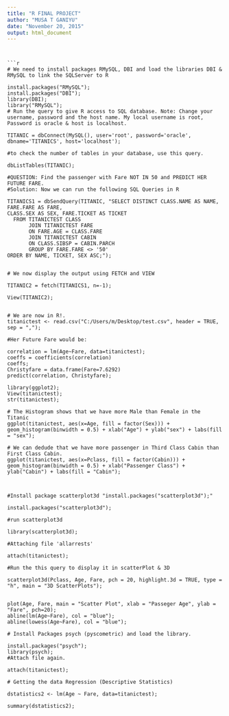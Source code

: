```yaml
---
title: "R FINAL PROJECT"
author: "MUSA T GANIYU"
date: "November 20, 2015"
output: html_document
---
```




```


```r
# We need to install packages RMySQL, DBI and load the libraries DBI & RMySQL to link the SQLServer to R

install.packages("RMySQL");
install.packages("DBI");
library(DBI);
library("RMySQL");
# Run the query to give R access to SQL database. Note: Change your username, password and the host name. My local username is root, Password is oracle & host is localhost.

TITANIC = dbConnect(MySQL(), user='root', password='oracle', dbname='TITANICS', host='localhost');

#to check the number of tables in your database, use this query.

dbListTables(TITANIC);

#QUESTION: Find the passenger with Fare NOT IN 50 and PREDICT HER FUTURE FARE.
#Solution: Now we can run the following SQL Queries in R

TITANICS1 = dbSendQuery(TITANIC, "SELECT DISTINCT CLASS.NAME AS NAME, FARE.FARE AS FARE,
CLASS.SEX AS SEX, FARE.TICKET AS TICKET
  FROM TITANICTEST CLASS
       JOIN TITANICTEST FARE
       ON FARE.AGE = CLASS.FARE
	   JOIN TITANICTEST CABIN
       ON CLASS.SIBSP = CABIN.PARCH
       GROUP BY FARE.FARE <> '50'
ORDER BY NAME, TICKET, SEX ASC;");

 
# We now display the output using FETCH and VIEW

TITANIC2 = fetch(TITANICS1, n=-1);

View(TITANIC2);


# We are now in R!.
titanictest <- read.csv("C:/Users/m/Desktop/test.csv", header = TRUE, sep = ",");

#Her Future Fare would be:

correlation = lm(Age~Fare, data=titanictest);
coeffs = coefficients(correlation)
coeffs; 
Christyfare = data.frame(Fare=7.6292)
predict(correlation, Christyfare);

library(ggplot2);
View(titanictest);
str(titanictest);

# The Histogram shows that we have more Male than Female in the Titanic
ggplot(titanictest, aes(x=Age, fill = factor(Sex))) + geom_histogram(binwidth = 0.5) + xlab("Age") + ylab("sex") + labs(fill = "sex");

# We can dedude that we have more passenger in Third Class Cabin than First Class Cabin.
ggplot(titanictest, aes(x=Pclass, fill = factor(Cabin))) + geom_histogram(binwidth = 0.5) + xlab("Passenger Class") + ylab("Cabin") + labs(fill = "Cabin");



#Install package scatterplot3d "install.packages("scatterplot3d");"

install.packages("scatterplot3d");

#run scatterplot3d

library(scatterplot3d);

#Attaching file 'allarrests'

attach(titanictest);

#Run the this query to display it in scatterPlot & 3D

scatterplot3d(Pclass, Age, Fare, pch = 20, highlight.3d = TRUE, type = "h", main = "3D ScatterPlots"); 


plot(Age, Fare, main = "Scatter Plot", xlab = "Passeger Age", ylab = "Fare", pch=20); 
abline(lm(Age~Fare), col = "blue"); 
abline(lowess(Age~Fare), col = "blue");

# Install Packages psych (pyscometric) and load the library.

install.packages("psych");
library(psych);
#Attach file again.

attach(titanictest);

# Getting the data Regression (Descriptive Statistics)

dstatistics2 <- lm(Age ~ Fare, data=titanictest);

summary(dstatistics2);



































































































































```


